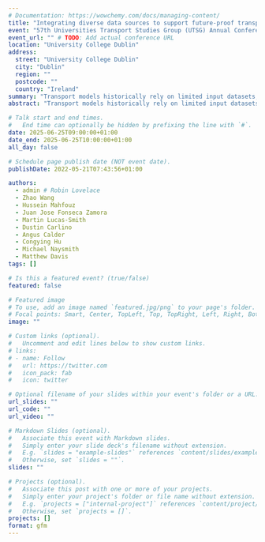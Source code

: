 ```yaml
---
# Documentation: https://wowchemy.com/docs/managing-content/
title: "Integrating diverse data sources to support future-proof transport modelling"
event: "57th Universities Transport Studies Group (UTSG) Annual Conference"
event_url: "" # TODO: Add actual conference URL
location: "University College Dublin"
address:
  street: "University College Dublin"
  city: "Dublin"
  region: ""
  postcode: ""
  country: "Ireland"
summary: "Transport models historically rely on limited input datasets, such as 'trip generators' and simplified networks, leading to biases and blind-spots."
abstract: "Transport models historically rely on limited input datasets, such as 'trip generators' and simplified networks, leading to biases and blind-spots. This lack of data diversity can lead to biases and blind-spots in model outputs. For example, over-reliance on commuting data over-emphasises arterial routes to historic employment centres, while motorised traffic datasets disproportionately highlight long-distance car trips and neglect active travel. Transport models were developed at a time when data was scarce and expensive to collect but the 'data revolution' has changed this. We argue that models should be capable of integrating open, proprietary, and crowdsourced, datasets, with ease of integrating new data sources being a key design principle. We present a case study of this approach in the Network Planning Tool for Scotland (NPT), which is publicly available at [npt.scot](https://www.npt.scot). The NPT integrates data on transport infrastructure from 4 sources: OpenStreetMap, Ordnance Survey (OS) OpenRoads, OS MasterMap Highways, and OS Mastermap Topography, and we are planning to add more, including from the Scottish Spatial Hub, that integrates datasets from Scottish local authorities and partners. Furthermore, the NPT integrates multiple datasets on transport behaviour (including from the Census, the Scottish Household Travel Survey and the British National Travel Survey), and scenarios of change based on international datasets, supporting more data-driven cycling strategies. The results highlight the benefits of data integration, with results tending to improve as more data sources are added, and diminishing returns highlighting the importance of careful selection of input datasets. The approach, based on reproducible code written in open source languages, can be generalised and packaged for benefit of others seeking develop future-proof modelling solutions to transport challenges. We argue that integrating diverse data sources is essential for future-proof transport modelling, enabling adaptation to evolving travel patterns and behaviours."

# Talk start and end times.
#   End time can optionally be hidden by prefixing the line with `#`.
date: 2025-06-25T09:00:00+01:00
date_end: 2025-06-25T10:00:00+01:00
all_day: false

# Schedule page publish date (NOT event date).
publishDate: 2022-05-21T07:43:56+01:00

authors:
  - admin # Robin Lovelace
  - Zhao Wang
  - Hussein Mahfouz
  - Juan Jose Fonseca Zamora
  - Martin Lucas-Smith
  - Dustin Carlino
  - Angus Calder
  - Congying Hu
  - Michael Naysmith
  - Matthew Davis
tags: []

# Is this a featured event? (true/false)
featured: false

# Featured image
# To use, add an image named `featured.jpg/png` to your page's folder. 
# Focal points: Smart, Center, TopLeft, Top, TopRight, Left, Right, BottomLeft, Bottom, BottomRight.
image: ""

# Custom links (optional).
#   Uncomment and edit lines below to show custom links.
# links:
# - name: Follow
#   url: https://twitter.com
#   icon_pack: fab
#   icon: twitter

# Optional filename of your slides within your event's folder or a URL.
url_slides: ""
url_code: ""
url_video: ""

# Markdown Slides (optional).
#   Associate this event with Markdown slides.
#   Simply enter your slide deck's filename without extension.
#   E.g. `slides = "example-slides"` references `content/slides/example-slides.md`.
#   Otherwise, set `slides = ""`.
slides: ""

# Projects (optional).
#   Associate this post with one or more of your projects.
#   Simply enter your project's folder or file name without extension.
#   E.g. `projects = ["internal-project"]` references `content/project/deep-learning/index.md`.
#   Otherwise, set `projects = []`.
projects: []
format: gfm
---
```


